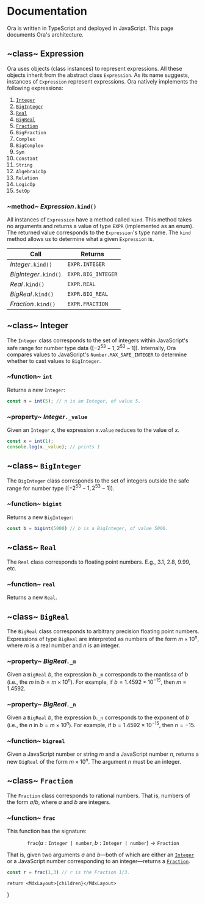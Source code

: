 
# Documentation
Ora is written in TypeScript and deployed in JavaScript. This page documents Ora's architecture.

## ~class~ Expression
Ora uses objects (class instances) to represent expressions. All these objects inherit from the abstract class `Expression`. As its name suggests, instances of `Expression` represent expressions. Ora natively implements the following expressions:

1. [`Integer`](#class-integer)
2. [`BigInteger`](#class-biginteger)
3. [`Real`](#class-real)
4. [`BigReal`](#class-bigreal)
5. [`Fraction`](#class-fraction)
6. `BigFraction`
7. `Complex`
8. `BigComplex`
9.  `Sym`
10. `Constant`
11. `String`
12. `AlgebraicOp`
13. `Relation`
14. `LogicOp`
15. `SetOp`

### ~method~ _Expression_`.kind()`
All instances of `Expression` have a method called `kind`. This method takes no arguments and returns a value of type `EXPR` (implemented as an enum). The returned value corresponds to the `Expression`'s type name. The `kind` method allows us to determine what a given `Expression` is. 

| Call                  | Returns            |
| --------------------- | ------------------ |
| _Integer_`.kind()`    | `EXPR.INTEGER`     |
| _BigInteger_`.kind()` | `EXPR.BIG_INTEGER` |
| _Real_`.kind()`       | `EXPR.REAL`        |
| _BigReal_`.kind()`    | `EXPR.BIG_REAL`    |
| _Fraction_`.kind()`   | `EXPR.FRACTION`    |

## ~class~ Integer
The `Integer` class corresponds to the set of integers within JavaScript's safe range for number type data (${[-2^{53} - 1, 2^{53} - 1]}$). Internally, Ora compares values to JavaScript's `Number.MAX_SAFE_INTEGER` to determine whether to cast values to `BigInteger`.

### ~function~ `int`
Returns a new `Integer`:

~~~ts
const n = int(5); // n is an Integer, of value 5.
~~~

### ~property~ _Integer_`._value`
Given an `Integer` ${x,}$ the expression ${x.\texttt{value}}$ reduces to the value of ${x.}$

~~~ts
const x = int(1);
console.log(x._value); // prints 1
~~~

## ~class~ `BigInteger`
The `BigInteger` class corresponds to the set of integers outside the safe range for number type (${[-2^{53} - 1, 2^{53} - 1]}$).

### ~function~ `bigint`
Returns a new `BigInteger`:

~~~ts
const b = bigint(5000) // b is a BigInteger, of value 5000.
~~~

## ~class~ `Real`
The `Real` class corresponds to floating point numbers. E.g., 3.1, 2.8, 9.99, etc. 

### ~function~ `real`
Returns a new `Real`.

## ~class~ `BigReal`
The `BigReal` class corresponds to arbitrary precision floating point numbers. Expressions of type `BigReal` are interpreted as numbers of the form ${m \times 10^n,}$ where ${m}$ is a real number and ${n}$ is an integer.

### ~property~ _BigReal_`._m`
Given a `BigReal` ${b,}$ the expression ${b.\texttt{\_m}}$ corresponds to the mantissa of ${b}$ (i.e., the ${m}$ in ${b = m \times 10^n}$). For example, if ${b = 1.4592 \times 10^{-15},}$ then ${m = 1.4592.}$ 


### ~property~ _BigReal_`._n`
Given a `BigReal` ${b,}$ the expression ${b.\texttt{\_n}}$ corresponds to the exponent of ${b}$ (i.e., the ${n}$ in ${b = m \times 10^n}$). For example, if ${b = 1.4592 \times 10^{-15},}$ then ${n = -15.}$ 

### ~function~ `bigreal`
Given a JavaScript number or string ${m}$ and a JavaScript number ${n,}$ returns a new `BigReal` of the form ${m \times 10^n.}$ The argument ${n}$ must be an integer.

## ~class~ `Fraction`
The `Fraction` class corresponds to rational numbers. That is, numbers of the form ${a/b,}$ where ${a}$ and ${b}$ are integers.

### ~function~ `frac`
This function has the signature:

$$
	\texttt{frac}(a: \texttt{Integer | number}, b: \texttt{Integer | number}) \to \texttt{Fraction}
$$

That is, given two arguments ${a}$ and ${b}$—both of which are either an [`Integer`](#class-integer) or a JavaScript number corresponding to an integer—returns a [`Fraction`](#class-fraction). 

~~~ts
const r = frac(1,3) // r is the Fraction 1/3.
~~~


	return <MdxLayout>{children}</MdxLayout>
}